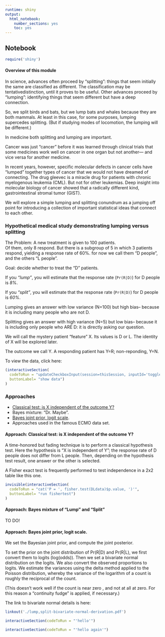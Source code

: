 ```yaml
---
runtime: shiny
output: 
  html_notebook: 
    number_sections: yes
    toc: yes
---
```

##  <a name="notebookBegin"> Notebook </a>

```r
require('shiny')
```

#### Overview of this module

In science, advances often proceed by "splitting": things that seem initially the same are classified as different. The classification may be tentativedistinction, until it proves to be useful. 
Other advances proceed by "lumping":  identifying things that seem different but have a deep connection.

So, we split birds and bats, but we lump bats and whales because they are both mammals. At least in this case, for some purposes, lumping supercedes splitting.
(But if studying modes of  locomotion, the lumping will be different.)

In medicine both splitting and lumping are important.

Cancer was just "cancer" before it was learned through clinical trials that some medicines work well on cancer in one organ but not another--- and vice versa for another medicine.

In recent years, however, specific molecular defects in cancer cells have "lumped" together types of cancer that we would not have dreamed of connecting.
The drug gleevec is a miracle drug for patients with chronic myelogenous leukemia (CML). But not for other leukemias. Deep insight into molecular biology of cancer showed that a radically different kind, gastrointestinal stromal tumor (GIST).  

We will explore a simple lumping and splitting conundrum as a jumping off point for introducing a collection of important statistical ideas that connect to each other.


### Hypothetical medical study demonstrating lumping versus splitting

The Problem:  A new treatment is given to 100 patients.  
Of them, only 8 respond.  But there is a subgroup of 5 in which 3 patients respond, yielding a response rate of 60%. for now we call them "D people", and the others "L people".

Goal: decide whether to treat the "D" patients.

If you *"lump"*, you will estimate that the response rate (`Pr(R|D)`) for D people is *8%*. 

If you *"split"*, you will estimate that the response rate (`Pr(R|D)`) for D people is *60%*. 

Lumping gives an answer with low variance (N=100) but high bias-- because it is including many people who are not D.

Splitting gives an answer with high variance (N=5) but low bias-- because it is including only people who ARE D:  it is directly asking our question.

We will call the mystery patient "feature" X. Its values is D or L.
The identity of X will be explored later.

The outcome we call Y.  A responding patient has Y=R; non-reponding, Y=N.

To view the data, click here:
```r
(interactiveSection(
  codeToRun = "updateCheckboxInput(session=thisSession, inputId='toggleShowData', value=TRUE)", 
  buttonLabel= "show data")
)

```

### Approaches

* [Classical test: is X independent of the outcome Y?](#Classical test)
* Bayes mixture:  "Dr. Maybe".
* [Bayes joint prior, logit scale](#Bayes_joint_prior).  
* Approaches used in the famous ECMO data set.

#### <a name='Classical test'> Approach: Classical test: is X independent of the outcome Y?</a>

A time-honored but fading technique is to perform a classical hypothesis test.
Here the hypothesis is "X is independent of Y";  the response rate of D people does not differ from L people.  Then, depending on the hypothesis test result, one answer or the other is selected. 

A Fisher exact test is frequently performed to test independence in a 2x2 table like this one.

```r
invisible(interactiveSection(
  codeToRun = "cat('P = ', fisher.test(DLdata)$p.value, ')'",
  buttonLabel= "run fishertest")
)
```

#### <a name='Bayes_joint_prior'> Approach: Bayes mixture of "Lump" and "Split"</a>

TO DO!


#### <a name='Bayes_joint_prior'> Approach: Bayes joint prior, logit scale.</a>

We set the Bayesian joint prior, and compute the joint posterior.

To set the prior on the joint distribution of Pr(R|D) and Pr(R|L), we first convert them to logits (log(odds)).
Then we set a bivariate normal distribution on the logits.
We also convert the observed proportions to logits. We estimate the variances using the delta method applied to the Poisson distribution, whereby the variance of the logarithm of a count is roughly the reciprocal of the count.

(This doesn't work well if the count is near zero , and not at all at zero.
For this reason a "continuity fudge" is applied, if necessary.)

The link to bivariate normal details is here:
```r
linkout('./lump,split-bivariate-normal-derivation.pdf')
```

```r
interactiveSection(codeToRun = "'hello'")
```

```r
interactiveSection(codeToRun = "'hello again'")
```
